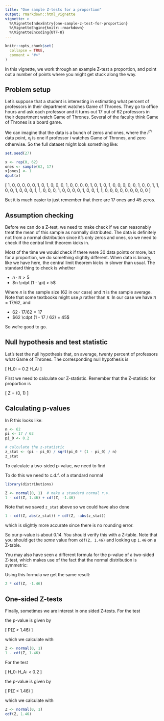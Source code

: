 ```yaml
---
title: "One sample Z-tests for a proportion"
output: rmarkdown::html_vignette
vignette: >
  %\VignetteIndexEntry{one-sample-z-test-for-proportion}
  %\VignetteEngine{knitr::rmarkdown}
  %\VignetteEncoding{UTF-8}
---
```


```r
knitr::opts_chunk$set(
  collapse = TRUE,
  comment = "#>"
)
```

In this vignette, we work through an example Z-test a proportion, and point out a number of points where you might get stuck along the way.

## Problem setup

Let's suppose that a student is interesting in estimating what percent of professors in their department watches Game of Thrones. They go to office hours and ask each professor and it turns out 17 out of 62 professors in their department watch Game of Thrones. Several of the faculty think Game of Thrones is a board game.

We can imagine that the data is a bunch of zeros and ones, where the $i^{th}$ data point, $x_i$ is one if professor $i$ watches Game of Thrones, and zero otherwise. So the full dataset might look something like:

```r
set.seed(27)

x <- rep(0, 62)
ones <- sample(62, 17)
x[ones] <- 1
dput(x)
```


\[
  1, 0, 0, 0, 0, 0, 1, 0, 1, 0, 0, 0, 1, 0, 0, 0, 0, 1, 0, 1, 
  0, 1, 0, 0, 0, 0, 0, 1, 0, 0, 1, 1, 0, 0, 1, 0, 0, 0, 1, 1, 0, 
  0, 0, 1, 0, 0, 0, 0, 1, 0, 0, 1, 1, 0, 0, 0, 0, 0, 0, 0, 0, 0
\]

But it is much easier to just remember that there are 17 ones and 45 zeros.

## Assumption checking

Before we can do a Z-test, we need to make check if we can reasonably
treat the mean of this sample as normally distributed. The data is definitely not from a normal distribution since it's only zeros and ones, so we need to check if the central limit theorem kicks in.

Most of the time we would check if there were 30 data points or more, but for a proportion, we do something slightly different. When data is binary, like we have here, the central limit theorem kicks in slower than usual. The standard thing to check is whether

- $n \cdot \pi > 5$
- $n \cdpt (1 - \pi) > 5$

Where $n$ is the sample size (62 in our case) and $\pi$ is the sample average. Note that some textbooks might use $p$ rather than $\pi$. In our case we have $\pi = 17 / 62$, and

- $62 \cdot 17 / 62 = 17$
- $62 \cdpt (1 - 17 / 62) = 45$

So we're good to go.

## Null hypothesis and test statistic

Let's test the null hypothesis that, on average, twenty percent of professors what Game of Thrones. The corresponding null hypothesis is

\[
  H_0: \pi = 0.2 \qquad H_A: \pi \neq 0.2
\]

First we need to calculate our Z-statistic. Remember that the Z-statistic for proportion is

\[
  Z = \frac{\pi - \pi_0}{\sqrt{\frac{\pi_0 (1 - \pi_0)}{n}}} \sim
    \mathrm{Normal}(0, 1)
\]

## Calculating p-values

In R this looks like:

```r
n <- 62
pi <- 17 / 62
pi_0 <- 0.2

# calculate the z-statistic
z_stat <- (pi - pi_0) / sqrt(pi_0 * (1 - pi_0) / n)
z_stat
```

To calculate a two-sided p-value, we need to find

\begin{align}
  P(|Z| \ge |1.46|)
  &= P(Z \ge 1.46) + P(Z \le -1.46) \\
  &= 1 - P(Z \le 1.46) + P(Z \le -1.46) \\
  &= 1 - \Phi(1.46) + \Phi(-1.46)
\end{align}

To do this we need to c.d.f. of a standard normal

```r
library(distributions)

Z <- normal(0, 1)  # make a standard normal r.v.
1 - cdf(Z, 1.46) + cdf(Z, -1.46)
```

Note that we saved `z_stat` above so we could have also done

```r
1 - cdf(Z, abs(z_stat)) + cdf(Z, -abs(z_stat))
```

which is slightly more accurate since there is no rounding error.

So our p-value is about 0.14. You should verify this with a Z-table.
Note that you should get the *same* value from `cdf(Z, 1.46)` and looking
up `1.46` on a Z-table.

You may also have seen a different formula for the p-value of a two-sided
Z-test, which makes use of the fact that the normal distribution is
symmetric:

\begin{align}
  P(|Z| \ge |1.46|)
  &= 2 \cdot P(Z \le -|1.46|)
  &= 2 \cdot \Phi(-1.46)
\end{align}

Using this formula we get the same result:

```r
2 * cdf(Z, -1.46)
```

## One-sided Z-tests

Finally, sometimes we are interest in one sided Z-tests. For the test

\begin{align}
  H_0: \pi \le 0.2 \qquad H_A: \pi > 0.2
\end{align}

the p-value is given by

\[
  P(Z > 1.46)
\]

which we calculate with

```r
Z <- normal(0, 1)
1 - cdf(Z, 1.46)
```

For the test

\[
  H_0: \pi \ge 0.2 \qquad H_A: \pi < 0.2
\]

the p-value is given by

\[
  P(Z < 1.46)
\]

which we calculate with

```r
Z <- normal(0, 1)
cdf(Z, 1.46)
```
